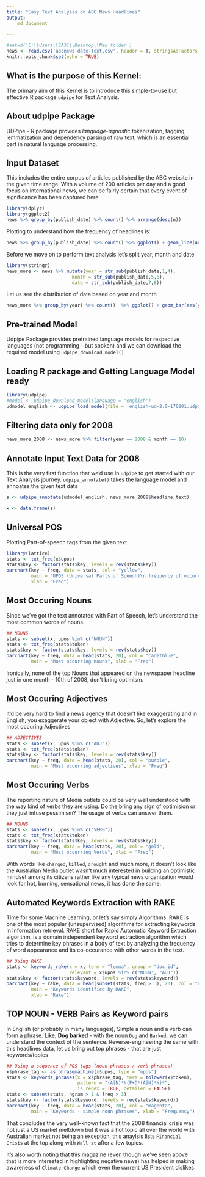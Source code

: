 ---
title: "Easy Text Analysis on ABC News Headlines"
output: 
    md_document

---

```{r setup, include=FALSE}
#setwd('C:\\Users\\SA31\\Desktop\\New folder')
news <- read.csv('abcnews-date-text.csv', header = T, stringsAsFactors = F)
knitr::opts_chunk$set(echo = TRUE)
```

## What is the purpose of this Kernel:

The primary aim of this Kernel is to introduce this simple-to-use but effective R package `udpipe` for Text Analysis. 

## About udpipe Package 

UDPipe - R package provides *language-agnostic* tokenization, tagging, lemmatization and dependency parsing of raw text, which is an essential part in natural language processing.


## Input Dataset 


This includes the entire corpus of articles published by the ABC website in the given time range. With a volume of 200 articles per day and a good focus on international news, we can be fairly certain that every event of significance has been captured here.

```{r date_spread}
library(dplyr)
library(ggplot2)
news %>% group_by(publish_date) %>% count() %>% arrange(desc(n))
```

Plotting to understand how the frequency of headlines is:

```{r headline_freq}
news %>% group_by(publish_date) %>% count() %>% ggplot() + geom_line(aes(publish_date,n, group = 1))
```

Before we move on to perform text analysis let's split year, month and date

```{r}
library(stringr)
news_more <- news %>% mutate(year = str_sub(publish_date,1,4),
                        month = str_sub(publish_date,5,6),
                        date = str_sub(publish_date,7,8))

```

Let us see the distribution of data based on year and month

```{r year_month}
news_more %>% group_by(year) %>% count()  %>% ggplot() + geom_bar(aes(year,n), stat ='identity')

```



## Pre-trained Model

Udpipe Package provides pretrained language models for respective languages (not programming - but spoken) and we can download the required model using `udpipe_download_model()`


## Loading R package and Getting Language Model ready

```{r}
library(udpipe)
#model <- udpipe_download_model(language = "english")
udmodel_english <- udpipe_load_model(file = 'english-ud-2.0-170801.udpipe')

```

## Filtering data only for 2008

```{r}
news_more_2008 <- news_more %>% filter(year == 2008 & month == 10)

```


## Annotate Input Text Data for 2008 

This is the very first function that we'd use in `udpipe` to get started with our Text Analysis journey. `udpipe_annotate()` takes the language model and annoates the given text data

```{r} 
s <- udpipe_annotate(udmodel_english, news_more_2008$headline_text)

x <- data.frame(s)
```

## Universal POS

Plotting Part-of-speech tags from the given text

```{r}
library(lattice)
stats <- txt_freq(x$upos)
stats$key <- factor(stats$key, levels = rev(stats$key))
barchart(key ~ freq, data = stats, col = "yellow", 
         main = "UPOS (Universal Parts of Speech)\n frequency of occurrence", 
         xlab = "Freq")
```

## Most Occuring Nouns

Since we've got the text annotated with Part of Speech, let's understand the most common words of nouns.

```{r}
## NOUNS
stats <- subset(x, upos %in% c("NOUN")) 
stats <- txt_freq(stats$token)
stats$key <- factor(stats$key, levels = rev(stats$key))
barchart(key ~ freq, data = head(stats, 20), col = "cadetblue", 
         main = "Most occurring nouns", xlab = "Freq")
```
Ironically, none of the top Nouns that appeared on the newspaper headline just in one month - 10th of 2008, don't bring optimism. 

## Most Occuring Adjectives


It'd be very hard to find a news agency that doesn't like exaggerating and in English, you exaggerate your object with Adjective. So, let's explore the most occuring Adjectives

```{r}
## ADJECTIVES
stats <- subset(x, upos %in% c("ADJ")) 
stats <- txt_freq(stats$token)
stats$key <- factor(stats$key, levels = rev(stats$key))
barchart(key ~ freq, data = head(stats, 20), col = "purple", 
         main = "Most occurring adjectives", xlab = "Freq")
```




## Most Occuring Verbs

The reporting nature of Media outlets could be very well understood with the way kind of verbs they are using. Do the bring any sign of optimision or they just infuse pessimism? The usage of verbs can answer them. 

```{r}
## NOUNS
stats <- subset(x, upos %in% c("VERB")) 
stats <- txt_freq(stats$token)
stats$key <- factor(stats$key, levels = rev(stats$key))
barchart(key ~ freq, data = head(stats, 20), col = "gold", 
         main = "Most occurring Verbs", xlab = "Freq")
```

With words like `charged`, `killed`, `drought` and much more, it doesn't look like the Australian Media outlet wasn't much interested in building an optimistic mindset among its citizens rather like any typical news organization would look for hot, burning, sensational news, it has done the same. 


## Automated Keywords Extraction with RAKE


Time for some Machine Learning,  or let's say simply Algorithms. RAKE is one of the most popular (unsupervised) algorithms for extracting keywords in Information retrieval. RAKE short for Rapid Automatic Keyword Extraction algorithm, is a domain independent keyword extraction algorithm which tries to determine key phrases in a body of text by analyzing the frequency of word appearance and its co-occurance with other words in the text.

```{r}

## Using RAKE
stats <- keywords_rake(x = x, term = "lemma", group = "doc_id", 
                       relevant = x$upos %in% c("NOUN", "ADJ"))
stats$key <- factor(stats$keyword, levels = rev(stats$keyword))
barchart(key ~ rake, data = head(subset(stats, freq > 3), 20), col = "red", 
         main = "Keywords identified by RAKE", 
         xlab = "Rake")


```


## TOP NOUN - VERB Pairs as Keyword pairs


In English (or probably in many languages), Simple a noun and a verb can form a phrase. Like, **Dog barked** - with the noun `Dog` and `Barked`, we can understand the context of the sentence. Reverse-engineering the same with this headlines data, let us bring out top phrases - that are just keywords/topics 


```{r}


## Using a sequence of POS tags (noun phrases / verb phrases)
x$phrase_tag <- as_phrasemachine(x$upos, type = "upos")
stats <- keywords_phrases(x = x$phrase_tag, term = tolower(x$token), 
                          pattern = "(A|N)*N(P+D*(A|N)*N)*", 
                          is_regex = TRUE, detailed = FALSE)
stats <- subset(stats, ngram > 1 & freq > 3)
stats$key <- factor(stats$keyword, levels = rev(stats$keyword))
barchart(key ~ freq, data = head(stats, 20), col = "magenta", 
         main = "Keywords - simple noun phrases", xlab = "Frequency")


```

That concludes the very well-known fact that the 2008 financial crisis was not just a US market meltdown but it was a hot topic all over the world with Australian market not being an exception, this anaylsis lists `Financial Crisis` at the top along with `Wall st` after a few topics. 

It's also worth noting that this magazine (even though we've seen above that is more interested in highlighting negative news) has helped in making awareness of `Climate Change` which even the current US President dislikes. 

